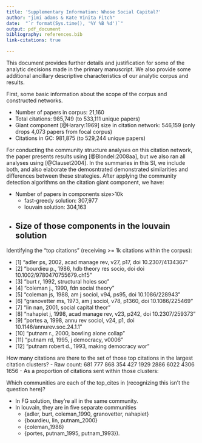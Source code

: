 ```yaml
---
title: 'Supplementary Information: Whose Social Capital?'
author: "jimi adams & Kate Vinita Fitch"
date:  "`r format(Sys.time(), '%Y %B %d')`"
output: pdf_document
bibliography: references.bib
link-citations: true

---
```


This document provides further details and justification for some of the analytic decisions made in the primary manuscript. We also provide some additional ancillary descriptive characteristics of our analytic corpus and results.

First, some basic information about the scope of the corpus and constructed networks.

  - Number of papers in corpus: 21,160
  - Total citations: 985,749 (to 533,111 unique papers)
  - Giant component [@Harary:1969] size in citation network: 546,159 (only drops 4,073 papers from focal corpus)
  - Citations in GC: 981,875 (to 529,244 unique papers)
  
For conducting the community structure analyses on this citation network, the paper presents results using [@Blondel:2008aa], but we also ran all analyses using [@Clauset2004]. In the summaries in this SI, we include both, and also elaborate the demosntrated demonstrated similarities and differences between these strategies. After applying the community detection algorithms on the citation giant component, we have: 
  
  - Number of papers in components size>10k
    - fast-greedy solution: 307,977
    - louvain solution: 304,163
    
  - Size of those components in the louvain solution
    - 
    
Identifying the "top citations" (receiving >= 1k citations within the corpus):
  
  - [1] "adler ps, 2002, acad manage rev, v27, p17, doi 10.2307/4134367"
  - [2] "bourdieu p., 1986, hdb theory res socio, doi doi 10.1002/9780470755679.ch15"
  - [3] "burt r, 1992, structural holes soc"                                         
  - [4] "coleman j., 1990, fdn social theory"                                        
  - [5] "coleman js, 1988, am j sociol, v94, ps95, doi 10.1086/228943"               
  - [6] "granovetter ms, 1973, am j sociol, v78, p1360, doi 10.1086/225469"          
  - [7] "lin nan, 2001, social capital theor"                                        
  - [8] "nahapiet j, 1998, acad manage rev, v23, p242, doi 10.2307/259373"           
  - [9] "portes a, 1998, annu rev sociol, v24, p1, doi 10.1146/annurev.soc.24.1.1"   
  - [10] "putnam r., 2000, bowling alone collap"                                      
  - [11] "putnam rd, 1995, j democracy, v0006"                                        
  - [12] "putnam robert d., 1993, making democracy wor"
  
How many citations are there to the set of those top citations in the largest citation clusters?
  - Raw count: 681  777  868  354  427 1929 2886 6022 4306 1656 
  - As a proportion of citations sent within those clusters: 
  
Which communities are each of the top_cites in (recognizing this isn't the question here)? 

  - In FG solution, they're all in the same community. 
  - In louvain, they are in five separate communities
      - {adler, burt, coleman_1990, granovetter, nahapiet}
      - {bourdieu, lin, putnam_2000}
      - {coleman_1988}
      - {portes, putnam_1995, putnam_1993}). 